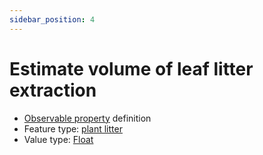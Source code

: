 ```yaml
---
sidebar_position: 4
---
```



# Estimate volume of leaf litter extraction

- [Observable property](/viewers/dawe-vocabs?uri=https://linked.data.gov.au/def/nrm/0e2f04c7-a576-4565-8e4f-2d53a5e26ef7) definition
- Feature type: [plant litter](http://linked.data.gov.au/def/tern-cv/e6ed6e58-5916-4d31-9ed5-109ab3436fce)
- Value type: [Float](https://w3id.org/tern/ontologies/tern/Float)


<Example protocolModule="invertebrate-leaf-litter-extraction" observableProperty="https://linked.data.gov.au/def/nrm/0e2f04c7-a576-4565-8e4f-2d53a5e26ef7" />
